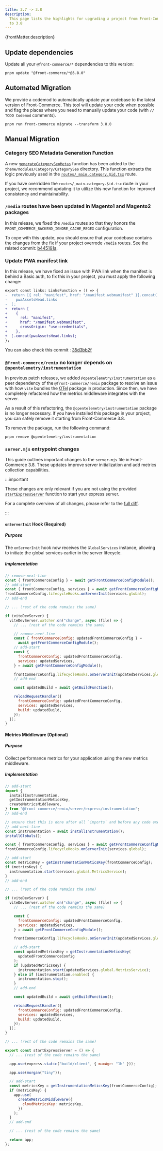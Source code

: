 ```yaml
---
title: 3.7 -> 3.8
description:
  This page lists the highlights for upgrading a project from Front-Commerce 3.7
  to 3.8
---
```



<p>{frontMatter.description}</p>

## Update dependencies

Update all your `@front-commerce/*` dependencies to this version:

```shell
pnpm update "@front-commerce/*@3.8.0"
```

## Automated Migration

We provide a codemod to automatically update your codebase to the latest version
of Front-Commerce. This tool will update your code when possible and flag the
places where you need to manually update your code (with `// TODO Codemod`
comments).

```shell
pnpm run front-commerce migrate --transform 3.8.0
```

## Manual Migration

### Category SEO Metadata Generation Function

A new
[`generateCategorySeoMetas`](https://gitlab.blackswift.cloud/front-commerce/front-commerce/-/blob/173deec49216145c45a703c6f3353fc7dc631d26/packages/theme-chocolatine/theme/modules/Category/CategorySeo/generateCategorySeoMetas.ts)
function has been added to the `theme/modules/Category/CategorySeo` directory.
This function extracts the logic previously used in the
[`routes/_main.category.$id.tsx`](https://gitlab.blackswift.cloud/front-commerce/front-commerce/-/blob/173deec49216145c45a703c6f3353fc7dc631d26/packages/theme-chocolatine/routes/_main.category.$id.tsx#L119)
route.

If you have overridden the `routes/_main.category.$id.tsx` route in your
project, we recommend updating it to utilize this new function for improved
consistency and maintainability.

### `/media` routes have been updated in Magento1 and Magento2 packages

In this release, we fixed the `/media` routes so that they honors the
`FRONT_COMMERCE_BACKEND_IGNORE_CACHE_REGEX` configuration.

To cope with this update, you should ensure that your codebase contains the
changes from the fix if your project overrode `/media` routes. See the related
commit:
[b445161a](https://gitlab.blackswift.cloud/front-commerce/front-commerce/-/commit/b445161ac1880293c9e1e8c6af8a85139c0410b3).

### Update PWA manifest link

In this release, we have fixed an issue with PWA link when the manifest is
behind a Basic auth, to fix this in your project, you must apply the following
change:

```diff title="app/root.tsx"
export const links: LinksFunction = () => {
-  return [{ rel: "manifest", href: "/manifest.webmanifest" }].concat(
-    pwaAssetsHead.links
-  );
+  return [
+    {
+      rel: "manifest",
+      href: "/manifest.webmanifest",
+      crossOrigin: "use-credentials",
+    },
+  ].concat(pwaAssetsHead.links);
};
```

You can also check this commit :
[35d3bb2f](https://gitlab.blackswift.cloud/front-commerce/front-commerce/-/commit/35d3bb2f24679b1fdeb19b936aa488adfd74a630)

### `@front-commerce/remix` no longer depends on `@opentelemetry/instrumentation`

In previous patch releases, we added `@opentelemetry/instrumentation` as a peer
dependency of the `@front-commerce/remix` package to resolve an issue with how
`vite` bundles the <abbr title="Open Telemetry">OTel</abbr> package in
production. Since then, we have completely refactored how the metrics middleware
integrates with the server.

As a result of this refactoring, the `@opentelemetry/instrumentation` package is
no longer necessary. If you have installed this package in your project, you can
safely remove it starting from Front-Commerce 3.8.

To remove the package, run the following command:

```shell
pnpm remove @opentelemetry/instrumentation
```

### `server.mjs` entrypoint changes

This guide outlines important changes to the `server.mjs` file in Front-Commerce
3.8. These updates improve server initialization and add metrics collection
capabilities.

:::important

These changes are only relevant if you are not using the provided
[`startExpressServer`](https://gitlab.blackswift.cloud/front-commerce/front-commerce/-/blob/1b0c93c4f466702385920d1a8c64598aa2f1dac3/skeleton/server.mjs#L1-3)
function to start your express server.

For a complete overview of all changes, please refer to the
[full diff](https://gitlab.blackswift.cloud/front-commerce/front-commerce/-/merge_requests/3662/diffs#2e6ff4d9df0935b4e8736bbd873272e30953c637).

:::

#### `onServerInit` Hook (Required)

##### Purpose

The `onServerInit` hook now receives the `GlobalServices` instance, allowing to
initiate the global services earlier in the server lifecycle.

##### Implementation

```js title="server.mjs"
// remove-next-line
const { frontCommerceConfig } = await getFrontCommerceConfigModule();
// add-start
const { frontCommerceConfig, services } = await getFrontCommerceConfigModule();
frontCommerceConfig.lifecycleHooks.onServerInit(services.global);
// add-end

// ... (rest of the code remains the same)

if (viteDevServer) {
  viteDevServer.watcher.on("change", async (file) => {
    // ... (rest of the code remains the same)

    // remove-next-line
    const { frontCommerceConfig: updatedFrontCommerceConfig } =
      await getFrontCommerceConfigModule();
    // add-start
    const {
      frontCommerceConfig: updatedFrontCommerceConfig,
      services: updatedServices,
    } = await getFrontCommerceConfigModule();

    frontCommerceConfig.lifecycleHooks.onServerInit(updatedServices.global);
    // add-end

    const updatedBuild = await getBuildFunction();

    reloadRequestHandler({
      frontCommerceConfig: updatedFrontCommerceConfig,
      services: updatedServices,
      build: updatedBuild,
    });
  });
}
```

#### Metrics Middleware (Optional)

##### Purpose

Collect performance metrics for your application using the new metrics
middleware.

##### Implementation

```js title="server.mjs"
// add-start
import {
  installInstrumentation,
  getInstrumentationMeticsKey,
  createMetricsMiddleware,
} from "@front-commerce/remix/server/express/instrumentation";
// add-end

// ensure that this is done after all `imports` and before any code execution.
// add-next-line
const instrumentation = await installInstrumentation();
installGlobals();

const { frontCommerceConfig, services } = await getFrontCommerceConfigModule();
frontCommerceConfig.lifecycleHooks.onServerInit(services.global);

// add-start
const metricsKey = getInstrumentationMeticsKey(frontCommerceConfig);
if (metricsKey) {
  instrumentation.start(services.global.MetricsService);
}
// add-end

// ... (rest of the code remains the same)

if (viteDevServer) {
  viteDevServer.watcher.on("change", async (file) => {
    // ... (rest of the code remains the same)

    const {
      frontCommerceConfig: updatedFrontCommerceConfig,
      services: updatedServices,
    } = await getFrontCommerceConfigModule();

    frontCommerceConfig.lifecycleHooks.onServerInit(updatedServices.global);

    // add-start
    const updatedMetricsKey = getInstrumentationMeticsKey(
      updatedFrontCommerceConfig
    );
    if (updatedMetricsKey) {
      instrumentation.start(updatedServices.global.MetricsService);
    } else if (instrumentation.enabled) {
      instrumentation.stop();
    }
    // add-end

    const updatedBuild = await getBuildFunction();

    reloadRequestHandler({
      frontCommerceConfig: updatedFrontCommerceConfig,
      services: updatedServices,
      build: updatedBuild,
    });
  });
}

// ... (rest of the code remains the same)

export const startExpressServer = () => {
  // ... (rest of the code remains the same)

  app.use(express.static("build/client", { maxAge: "1h" }));

  app.use(morgan("tiny"));

  // add-start
  const metricsKey = getInstrumentationMeticsKey(frontCommerceConfig);
  if (metricsKey) {
    app.use(
      createMetricsMiddleware({
        cloudMetricsKey: metricsKey,
      })
    );
  }
  // add-end

  // ... (rest of the code remains the same)

  return app;
};
```
